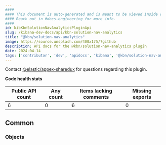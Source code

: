 ```yaml
---
####
#### This document is auto-generated and is meant to be viewed inside our experimental, new docs system.
#### Reach out in #docs-engineering for more info.
####
id: kibKbnSolutionNavAnalyticsPluginApi
slug: /kibana-dev-docs/api/kbn-solution-nav-analytics
title: "@kbn/solution-nav-analytics"
image: https://source.unsplash.com/400x175/?github
description: API docs for the @kbn/solution-nav-analytics plugin
date: 2024-04-14
tags: ['contributor', 'dev', 'apidocs', 'kibana', '@kbn/solution-nav-analytics']
---
```




Contact [@elastic/appex-sharedux](https://github.com/orgs/elastic/teams/appex-sharedux) for questions regarding this plugin.

**Code health stats**

| Public API count  | Any count | Items lacking comments | Missing exports |
|-------------------|-----------|------------------------|-----------------|
| 6 | 0 | 6 | 0 |

## Common

### Objects
<DocDefinitionList data={kbnSolutionNavAnalyticsObj.common.objects}/>

